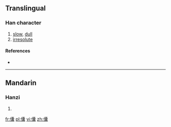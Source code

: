 ==Translingual==

===Han character===
{{Han char|rn=9|rad=人|as=22|sn=24|four=|canj=人十月女 (OJBV)|ids=⿰[[亻]][[囊]]}}

# [[slow]], [[dull]]
# [[irresolute]]

====References====
* {{Han ref|kx=0122.110|dkj=01332|dj=0257.180|hdz=10240.100|uh=513E|ud=20798}}

----

==Mandarin==

===Hanzi===
{{cmn-hanzi|pin=[[nàng]] ([[nang4]])|wg=nang<sup>4</sup>}}

# {{defn|Mandarin|sort=人22}}

[[fr:儾]]
[[pl:儾]]
[[vi:儾]]
[[zh:儾]]